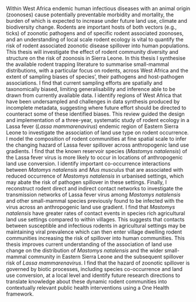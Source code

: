 Within West Africa endemic human infectious diseases with an animal origin (zoonoses) cause potentially preventable morbidity and mortality, the burden of which is expected to increase under future land use, climate and biodiversity change. Rodents are important hosts of both vectors (e.g., ticks) of zoonotic pathogens and of specific rodent associated zoonoses, and an understanding of local scale rodent ecology is vital to quantify the risk of rodent associated zoonotic disease spillover into human populations. This thesis will investigate the effect of rodent community diversity and structure on the risk of zoonosis in Sierra Leone. In this thesis I synthesise the available rodent trapping literature to summarise small-mammal distributions, with a particular focus on rodents, across West Africa and the extent of sampling biases of species', their pathogens and host-pathogen associations. I find that current sampling efforts are spatially and taxonomically biased, limiting generalisability and inference able to be drawn from currently available data. I identify regions of West Africa that have been undersampled and challenges in data synthesis produced by incomplete metadata, suggesting where future effort should be directed to counteract some of these identified biases. This review guided the design and implementation of a three-year, systematic study of rodent ecology in a Lassa fever (*Lassa mammarenavirus*) endemic region of Eastern Sierra Leone to investigate the association of land use type on rodent occurrence. I model the composition of rodent communities at fine spatial scale to infer the changing hazard of Lassa fever spillover across anthropogenic land use gradients. I find that the known reservoir species (*Mastomys natalensis*) of the Lassa fever virus is more likely to occur in locations of anthropogenic land use conversion. I identify important co-occurrence interactions between *Matomys natalensis* and *Mus musculus* that are associated with reduced occurrence of *Mastomys natalensis* in urbanised settings, which may abate the risk of pathogen spillover in these settings. Finally, I reconstruct rodent direct and indirect contact networks to investigate the transmission networks of Lassa fever virus among *Mastomys natalensis* and other small-mammal species previously found to be infected with the virus across an anthropogenic land use gradient. I find that *Mastomys natalensis* have greater rates of contact events in species rich agricultural land use settings compared to within villages. This suggests that contacts between susceptible and infectious rodents in agricultural settings may be maintaining viral prevalence which can then enter village dwelling rodent communities increasing the risk of spillover into human communities. This thesis improves current understanding of the association of land use change on the distribution of *Mastomys natalensis* and the wider small-mammal community in Eastern Sierra Leone and the subsequent spillover risk of *Lassa mammarenavirus*. I find that the hazard of zoonotic spillover is governed by biotic processes, including species co-occurrence and land use conversion, at a local level and identify future research directions to translate knowledge about these dynamic rodent communities into contextually relevant public health interventions using a One Health framework.
